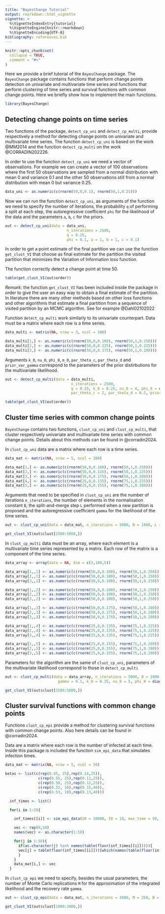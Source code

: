 ```yaml
---
title: "BayesChange Tutorial"
output: rmarkdown::html_vignette
vignette: >
  %\VignetteIndexEntry{tutorial}
  %\VignetteEngine{knitr::rmarkdown}
  %\VignetteEncoding{UTF-8}
bibliography: references.bib
---
```


```r
knitr::opts_chunk$set(
  collapse = TRUE,
  comment = "#>"
)
```

Here we provide a brief tutorial of the `BayesChange` package. The `BayesChange` package contains functions that perform change points detection on univariate and multivariate time series and functions that perform clustering of time series and survival functions with common change points. Here we briefly show how to implement the main functions. 

```r
library(BayesChange)
```

## Detecting change points on time series

Two functions of the package, `detect_cp_uni` and `detect_cp_multi`, provide respectively a method for detecting change points on univariate and multivariate time series. The function `detect_cp_uni` is based on the work @MM2014 and the function `detect_cp_multi` on the work @CORRADIN202226.

In order to use the function `detect_cp_uni` we need a vector of observations. For example we can create a vector of 100 observations where the first 50 observations are sampled from a normal distribution with mean 0 and variance 0.1 and the other 50 observations still from a normal distribution with mean 0 but variance 0.25. 

```r
data_uni <- as.numeric(c(rnorm(50,0,0.1), rnorm(50,1,0.25)))
```

Now we can run the function `detect_cp_uni`, as arguments of the function we need to specify the number of iterations, the probability `q` of performing a split at each step, the autoregressive coefficient `phi` for the likelihood of the data and the parameters `a`, `b`, `c` for the priors. 

```r
out <- detect_cp_uni(data = data_uni,                             
                            n_iterations = 2500,
                            q = 0.25,
                            phi = 0.1, a = 1, b = 1, c = 0.1)


```

In order to get a point estimate of the final partition we can use the function `get_clust_VI` that choose as final estimate for the partition the visited partition that minimizes the Variation of Information loss function. 

The function correctly detect a change point at time 50. 

```r
table(get_clust_VI(out$order))
```

_Remark_: the function `get_clust_VI` has been included inside the package in order to give the user an easy way to obtain a final estimate of the partition. In literature there are many other methods based on other loss functions and other algorithms that estimate a final partition from  a sequence of visited partition by an MCMC algorithm. See for example @Dahl02102022

Function `detect_cp_multi` work similarly to its univariate counterpart. Data must be a matrix where each row is a time series. 

```r
data_multi <- matrix(NA, nrow = 3, ncol = 100)

data_multi[1,] <- as.numeric(c(rnorm(50,0,0.100), rnorm(50,1,0.250)))
data_multi[2,] <- as.numeric(c(rnorm(50,0,0.125), rnorm(50,1,0.225)))
data_multi[3,] <- as.numeric(c(rnorm(50,0,0.175), rnorm(50,1,0.280)))
```

Arguments `k_0`, `nu_0`, `phi_0`, `m_0`, `par_theta_c`, `par_theta_d` and `prior_var_gamma` correspond to the parameters of the prior distirbutions for the multivariate likelihood. 

```r
out <- detect_cp_multi(data = data_multi,
                              n_iterations = 2500,
                              q = 0.25, k_0 = 0.25, nu_0 = 4, phi_0 = diag(1,3,3), m_0 = rep(0,3),
                              par_theta_c = 2, par_theta_d = 0.2, prior_var_gamma = 0.1)

table(get_clust_VI(out$order))
```


## Cluster time series with common change points

`BayesChange` contains two functions, `clust_cp_uni` and `clust_cp_multi`, that cluster respectively univariate and multivariate time series with common change points. Details about this methods can be found in @corradin2024.

In `clust_cp_uni` data are a matrix where each row is a time series.

```r
data_mat <- matrix(NA, nrow = 5, ncol = 100)

data_mat[1,] <- as.numeric(c(rnorm(50,0,0.100), rnorm(50,1,0.250)))
data_mat[2,] <- as.numeric(c(rnorm(50,0,0.125), rnorm(50,1,0.225)))
data_mat[3,] <- as.numeric(c(rnorm(50,0,0.175), rnorm(50,1,0.280)))
data_mat[4,] <- as.numeric(c(rnorm(25,0,0.135), rnorm(75,1,0.225)))
data_mat[5,] <- as.numeric(c(rnorm(25,0,0.155), rnorm(75,1,0.280)))

```

Arguments that need to be specified in `clust_cp_uni` are the number of iterations `n_iterations`, the number of elements in the normalisation constant `B`, the split-and-merge step `L` performed when a new partition is proposed and the autoregressive coefficient `gamma` for the likelihood of the time series.

```r
out <- clust_cp_uni(data = data_mat, n_iterations = 5000, B = 1000, L = 1, gamma = 0.5)

get_clust_VI(out$clust[2500:5000,])
```

In `clust_cp_multi` data must be an array, where each element is a multivariate time series represented by a matrix. Each row of the matrix is a component of the time series. 

```r
data_array <- array(data = NA, dim = c(3,100,5))

data_array[1,,1] <- as.numeric(c(rnorm(50,0,0.100), rnorm(50,1,0.250)))
data_array[2,,1] <- as.numeric(c(rnorm(50,0,0.100), rnorm(50,1,0.250)))
data_array[3,,1] <- as.numeric(c(rnorm(50,0,0.100), rnorm(50,1,0.250)))

data_array[1,,2] <- as.numeric(c(rnorm(50,0,0.100), rnorm(50,1,0.250)))
data_array[2,,2] <- as.numeric(c(rnorm(50,0,0.100), rnorm(50,1,0.250)))
data_array[3,,2] <- as.numeric(c(rnorm(50,0,0.100), rnorm(50,1,0.250)))

data_array[1,,3] <- as.numeric(c(rnorm(50,0,0.175), rnorm(50,1,0.280)))
data_array[2,,3] <- as.numeric(c(rnorm(50,0,0.175), rnorm(50,1,0.280)))
data_array[3,,3] <- as.numeric(c(rnorm(50,0,0.175), rnorm(50,1,0.280)))

data_array[1,,4] <- as.numeric(c(rnorm(25,0,0.135), rnorm(75,1,0.225)))
data_array[2,,4] <- as.numeric(c(rnorm(25,0,0.135), rnorm(75,1,0.225)))
data_array[3,,4] <- as.numeric(c(rnorm(25,0,0.135), rnorm(75,1,0.225)))

data_array[1,,5] <- as.numeric(c(rnorm(25,0,0.155), rnorm(75,1,0.280)))
data_array[2,,5] <- as.numeric(c(rnorm(25,0,0.155), rnorm(75,1,0.280)))
data_array[3,,5] <- as.numeric(c(rnorm(25,0,0.155), rnorm(75,1,0.280)))

```

Parameters for the algorithm are the same of `clust_cp_uni`, parameters of the multivariate likelihood correspond to those in `detect_cp_multi`

```r
out <- clust_cp_multi(data = data_array, n_iterations = 5000, B = 1000, L = 1,
                        gamma = 0.1, k_0 = 0.25, nu_0 = 5, phi_0 = diag(0.1,3,3), m_0 = rep(0,3))

get_clust_VI(out$clust[2500:5000,])
```


## Cluster survival functions with common change points

Functions `clust_cp_epi` provide a method for clustering survival functions with common change points. Also here details can be found in @corradin2024.

Data are a matrix where each row is the number of infected at each time. Inside this package is included the function `sim_epi_data` that simulates infection times. 

```r
data_mat <- matrix(NA, nrow = 5, ncol = 50)

betas <- list(c(rep(0.45, 25),rep(0.14,25)),
               c(rep(0.55, 25),rep(0.11,25)),
               c(rep(0.50, 25),rep(0.12,25)),
               c(rep(0.52, 10),rep(0.15,40)),
               c(rep(0.53, 10),rep(0.13,40)))

  inf_times <- list()

  for(i in 1:5){

    inf_times[[i]] <- sim_epi_data(S0 = 10000, I0 = 10, max_time = 50, beta_vec = betas[[i]], gamma_0 = 1/8)

    vec <- rep(0,50)
    names(vec) <- as.character(1:50)

    for(j in 1:50){
      if(as.character(j) %in% names(table(floor(inf_times[[i]])))){
      vec[j] = table(floor(inf_times[[i]]))[which(names(table(floor(inf_times[[i]]))) == j)]
      }
    }
    data_mat[i,] <- vec
  }


```

In `clust_cp_epi` we need to specify, besides the usual parameters, the number of Monte Carlo replications `M` for the approximation of the integrated likelihood and the recovery rate `gamma`. 

```r
out <- clust_cp_epi(data = data_mat, n_iterations = 3000, M = 250, B = 1000, L = 1, q = 0.1, gamma = 1/8)

get_clust_VI(out$clust[1000:3000,])
```

